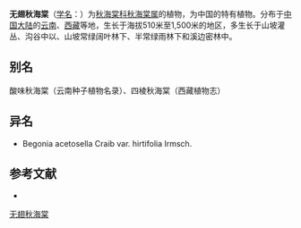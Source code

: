 {{Speciesbox
| taxon = Begonia acetosella
| authority = [[Craib|Craib]], 1912
| subdivision_ranks =[[变种|变种]]
| subdivision =
* 无翅秋海棠 ''B. a.'' var. ''acetosella''
* [[粗毛无翅秋海棠|粗毛无翅秋海棠]] ''B. a.'' var. ''hirtifolia''
}}

'''无翅秋海棠'''（[[学名|学名]]：{{lang|la|''Begonia acetosella''}}）为[[秋海棠科|秋海棠科]][[秋海棠属|秋海棠属]]的植物，为中国的特有植物。分布于[[中国大陆|中国大陆]]的[[云南|云南]]、[[西藏|西藏]]等地，生长于海拔510米至1,500米的地区，多生长于山坡灌丛、沟谷中以、山坡常绿阔叶林下、半常绿雨林下和溪边密林中。

== 别名 ==
酸味秋海棠（云南种子植物名录）、四棱秋海棠（西藏植物志）

== 异名 ==
* Begonia acetosella Craib var. hirtifolia Irmsch.

== 参考文献 ==
<div class="references-small">
* {{cite web| url =http://www.bioinfo.cn/db05/KmzwSpecies.php?action=view&id=1647| title =无翅秋海棠（原变种）| work =《中国高等植物数据库全库》| publisher =中国科学院微生物研究所| author =昆明植物研究所| accessdate =2009-02-22| deadurl =yes| archiveurl =https://web.archive.org/web/20160305002343/http://www.bioinfo.cn/db05/KmzwSpecies.php?action=view&id=1647| archivedate =2016-03-05}}
</div>
{{Taxonbar|from=Q11085819}}

[[Category:秋海棠属|无翅秋海棠]]


{{植物小作品}}